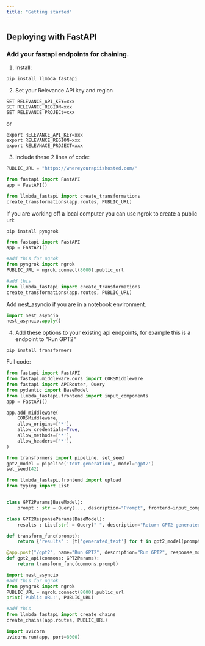 ```yaml
---
title: "Getting started"
---
```


## Deploying with FastAPI

### Add your fastapi endpoints for chaining.

1. Install:

```python Python 
pip install llmbda_fastapi
```

2. Set your Relevance API key and region

```
SET RELEVANCE_API_KEY=xxx
SET RELEVANCE_REGION=xxx
SET RELEVANCE_PROJECt=xxx
```

or

```
export RELEVANCE_API_KEY=xxx
export RELEVANCE_REGION=xxx
export RELEVNACE_PROJECT=xxx
```

3. Include these 2 lines of code:

```python Python
PUBLIC_URL = "https://whereyourapiishosted.com/"

from fastapi import FastAPI
app = FastAPI()

from llmbda_fastapi import create_transformations
create_transformations(app.routes, PUBLIC_URL)
```

If you are working off a local computer you can use ngrok to create a public url:

```
pip install pyngrok
```

```python Python
from fastapi import FastAPI
app = FastAPI()

#add this for ngrok
from pyngrok import ngrok
PUBLIC_URL = ngrok.connect(8000).public_url

#add this
from llmbda_fastapi import create_transformations
create_transformations(app.routes, PUBLIC_URL)
```
Add nest_asyncio if you are in a notebook environment.

```python Python
import nest_asyncio
nest_asyncio.apply()
```

4. Add these options to your existing api endpoints, for example this is a endpoint to "Run GPT2"
```
pip install transformers
```
Full code:

```python Python
from fastapi import FastAPI
from fastapi.middleware.cors import CORSMiddleware
from fastapi import APIRouter, Query
from pydantic import BaseModel
from llmbda_fastapi.frontend import input_components
app = FastAPI()

app.add_middleware(
    CORSMiddleware,
    allow_origins=['*'],
    allow_credentials=True,
    allow_methods=['*'],
    allow_headers=['*'],
)

from transformers import pipeline, set_seed
gpt2_model = pipeline('text-generation', model='gpt2')
set_seed(42)

from llmbda_fastapi.frontend import upload
from typing import List


class GPT2Params(BaseModel):
    prompt : str = Query(..., description="Prompt", frontend=input_components.LongText())

class GPT2ResponseParams(BaseModel):
    results : List[str] = Query(" ", description="Return GPT2 generated text completion")

def transform_func(prompt):
    return {"results" : [t['generated_text'] for t in gpt2_model(prompt)]}

@app.post("/gpt2", name="Run GPT2", description="Run GPT2", response_model=GPT2ResponseParams)
def gpt2_api(commons: GPT2Params):
    return transform_func(commons.prompt)

import nest_asyncio
#add this for ngrok
from pyngrok import ngrok
PUBLIC_URL = ngrok.connect(8000).public_url
print('Public URL:', PUBLIC_URL)

#add this
from llmbda_fastapi import create_chains
create_chains(app.routes, PUBLIC_URL)

import uvicorn
uvicorn.run(app, port=8000)
```